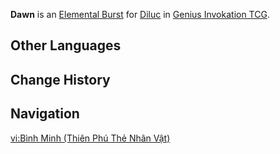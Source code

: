 {{About|the Character Card Skill for [[Genius Invokation TCG]]|[[Diluc]]'s Elemental Burst|Dawn|the [[Archon Quest]]|Dawn (Quest)}}
{{Genius Invokation TCG Skill Infobox
|title      = Dawn
|image      = Dawn Character Card Skill.png
|type       = Elemental Burst
|character  = Diluc
|element    = Pyro
|matching   = 4
|energy     = 3
|effect     = Deals 8 {{Color|Pyro DMG}}. This character gains '''Pyro Infusion'''.<br /><br />'''Pyro Infusion'''<br />The character to which this is attached has their {{Color|Physical DMG}} dealt converted to {{Color|Pyro DMG}}.<br /><u>Duration (Rounds)</u>: 2
|order      = 3
}}
'''Dawn''' is an [[Character Card Elemental Burst|Elemental Burst]] for [[Diluc (Character Card)|Diluc]] in [[Genius Invokation TCG]].

==Other Languages==
{{Transclude|Dawn|Other Languages}}

==Change History==
{{Change History|3.3}}

==Navigation==
{{Genius Invokation TCG Skill Navbox|Diluc}}

[[vi:Bình Minh (Thiên Phú Thẻ Nhân Vật)]]